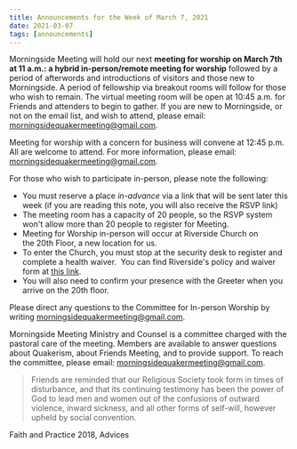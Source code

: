 ```yaml
---
title: Announcements for the Week of March 7, 2021
date: 2021-03-07
tags: [announcements]
---
```


Morningside Meeting will hold our next **meeting for worship on March 7th
at 11 a.m.: a hybrid in-person/remote meeting for worship** followed by a period of afterwords and introductions of visitors and those new to Morningside. A period of fellowship via breakout rooms will follow for those who wish to remain. The virtual meeting room will be open at 10:45 a.m. for Friends and attenders to begin to gather. If you are new to Morningside, or not on the email list, and wish to attend, please email: [morningsidequakermeeting@gmail.com](mailto:morningsidequakermeeting@gmail.com).

Meeting for worship with a concern for business will convene at 12:45 p.m. All are welcome to attend. For more information, please email: [morningsidequakermeeting@gmail.com](mailto:morningsidequakermeeting@gmail.com).

For those who wish to participate in-person, please note the following:

- You must reserve a place _in-advance_ via a link that will be sent later this week (if you are reading this note, you will also receive the RSVP link)
- The meeting room has a capacity of 20 people, so the RSVP system won't allow more than 20 people to register for Meeting.
- Meeting for Worship in-person will occur at Riverside Church on the 20th Floor, a new location for us.
- To enter the Church, you must stop at the security desk to register and complete a health waiver.  You can find Riverside's policy and waiver form at [this link](https://www.trcnyc.org/waiver/).
- You will also need to confirm your presence with the Greeter when you arrive on the 20th floor.

Please direct any questions to the Committee for In-person Worship by
writing [morningsidequakermeeting@gmail.com](mailto:morningsidequakermeeting@gmail.com).

Morningside Meeting Ministry and Counsel is a committee charged with the pastoral care of the meeting. Members are available to answer questions about Quakerism, about Friends Meeting, and to provide support. To reach the committee, please email: [morningsidequakermeeting@gmail.com](mailto:morningsidequakermeeting@gmail.com).

> Friends are reminded that our Religious Society took form in times of disturbance, and that its continuing testimony has been the power of God to lead men and women out of the confusions of outward violence, inward sickness, and all other forms of self-will, however upheld by social convention.

Faith and Practice 2018, Advices
